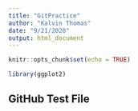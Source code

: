 ```yaml
---
title: "GitPractice"
author: "Kalvin Thomas"
date: "9/21/2020"
output: html_document
---
```


```r
knitr::opts_chunk$set(echo = TRUE)
```

```r
library(ggplot2)

```

## GitHub Test File